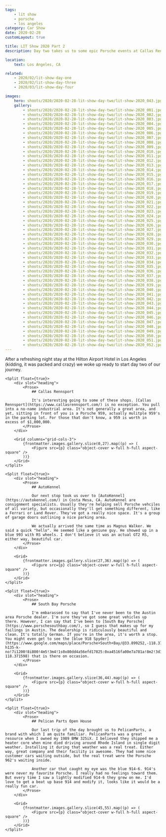 ```yaml
---
tags:
    - lit show
    - porsche
    - los angeles
category: Car Show
date: 2020-02-28
customLayout: true

title: LIT Show 2020 Part 2
description: Day two takes us to some epic Porsche events at Callas Rennsport, Auto Kennel and Pelican Parts.

location:
    text: Los Angeles, CA

related:
    - 2020/02/lit-show-day-one
    - 2020/02/lit-show-day-three
    - 2020/03/lit-show-day-four

images:
    hero: shoots/2020/2020-02-28-lit-show-day-two/lit-show-2020_043.jpg
    gallery:
        - shoots/2020/2020-02-28-lit-show-day-two/lit-show-2020_001.jpg
        - shoots/2020/2020-02-28-lit-show-day-two/lit-show-2020_002.jpg
        - shoots/2020/2020-02-28-lit-show-day-two/lit-show-2020_003.jpg
        - shoots/2020/2020-02-28-lit-show-day-two/lit-show-2020_004.jpg
        - shoots/2020/2020-02-28-lit-show-day-two/lit-show-2020_005.jpg
        - shoots/2020/2020-02-28-lit-show-day-two/lit-show-2020_006.jpg
        - shoots/2020/2020-02-28-lit-show-day-two/lit-show-2020_007.jpg
        - shoots/2020/2020-02-28-lit-show-day-two/lit-show-2020_008.jpg
        - shoots/2020/2020-02-28-lit-show-day-two/lit-show-2020_009.jpg
        - shoots/2020/2020-02-28-lit-show-day-two/lit-show-2020_010.jpg
        - shoots/2020/2020-02-28-lit-show-day-two/lit-show-2020_011.jpg
        - shoots/2020/2020-02-28-lit-show-day-two/lit-show-2020_012.jpg
        - shoots/2020/2020-02-28-lit-show-day-two/lit-show-2020_013.jpg
        - shoots/2020/2020-02-28-lit-show-day-two/lit-show-2020_014.jpg
        - shoots/2020/2020-02-28-lit-show-day-two/lit-show-2020_015.jpg
        - shoots/2020/2020-02-28-lit-show-day-two/lit-show-2020_016.jpg
        - shoots/2020/2020-02-28-lit-show-day-two/lit-show-2020_017.jpg
        - shoots/2020/2020-02-28-lit-show-day-two/lit-show-2020_018.jpg
        - shoots/2020/2020-02-28-lit-show-day-two/lit-show-2020_019.jpg
        - shoots/2020/2020-02-28-lit-show-day-two/lit-show-2020_020.jpg
        - shoots/2020/2020-02-28-lit-show-day-two/lit-show-2020_021.jpg
        - shoots/2020/2020-02-28-lit-show-day-two/lit-show-2020_022.jpg
        - shoots/2020/2020-02-28-lit-show-day-two/lit-show-2020_023.jpg
        - shoots/2020/2020-02-28-lit-show-day-two/lit-show-2020_024.jpg
        - shoots/2020/2020-02-28-lit-show-day-two/lit-show-2020_025.jpg
        - shoots/2020/2020-02-28-lit-show-day-two/lit-show-2020_026.jpg
        - shoots/2020/2020-02-28-lit-show-day-two/lit-show-2020_027.jpg
        - shoots/2020/2020-02-28-lit-show-day-two/lit-show-2020_028.jpg
        - shoots/2020/2020-02-28-lit-show-day-two/lit-show-2020_029.jpg
        - shoots/2020/2020-02-28-lit-show-day-two/lit-show-2020_030.jpg
        - shoots/2020/2020-02-28-lit-show-day-two/lit-show-2020_031.jpg
        - shoots/2020/2020-02-28-lit-show-day-two/lit-show-2020_032.jpg
        - shoots/2020/2020-02-28-lit-show-day-two/lit-show-2020_033.jpg
        - shoots/2020/2020-02-28-lit-show-day-two/lit-show-2020_034.jpg
        - shoots/2020/2020-02-28-lit-show-day-two/lit-show-2020_035.jpg
        - shoots/2020/2020-02-28-lit-show-day-two/lit-show-2020_036.jpg
        - shoots/2020/2020-02-28-lit-show-day-two/lit-show-2020_037.jpg
        - shoots/2020/2020-02-28-lit-show-day-two/lit-show-2020_038.jpg
        - shoots/2020/2020-02-28-lit-show-day-two/lit-show-2020_039.jpg
        - shoots/2020/2020-02-28-lit-show-day-two/lit-show-2020_040.jpg
        - shoots/2020/2020-02-28-lit-show-day-two/lit-show-2020_041.jpg
        - shoots/2020/2020-02-28-lit-show-day-two/lit-show-2020_042.jpg
        - shoots/2020/2020-02-28-lit-show-day-two/lit-show-2020_043.jpg
        - shoots/2020/2020-02-28-lit-show-day-two/lit-show-2020_044.jpg
        - shoots/2020/2020-02-28-lit-show-day-two/lit-show-2020_045.jpg
        - shoots/2020/2020-02-28-lit-show-day-two/lit-show-2020_046.jpg
        - shoots/2020/2020-02-28-lit-show-day-two/lit-show-2020_047.jpg
        - shoots/2020/2020-02-28-lit-show-day-two/lit-show-2020_048.jpg
        - shoots/2020/2020-02-28-lit-show-day-two/lit-show-2020_049.jpg
        - shoots/2020/2020-02-28-lit-show-day-two/lit-show-2020_050.jpg
        - shoots/2020/2020-02-28-lit-show-day-two/lit-show-2020_051.jpg
        - shoots/2020/2020-02-28-lit-show-day-two/lit-show-2020_052.jpg
---
```



<Section>
    <div class="text-3xl leading-relaxed">
        After a refreshing night stay at the Hilton Airport Hotel in Los Angeles (kidding, it was packed and crazy) we woke up ready to start day two of our journey.
    </div>

    <Split float={true}>
        <div slot="heading">
            <Prose>
                ## Callas Rennsport

                It's interesting going to some of these shops. [Callas Rennsport](https://www.callasrennsport.com/) is no exception. You pull into a no-name industrial area. It's not generally a great area, and yet, sitting in front of you is a Porsche 959, actually mulitple 959's in the parking lot. For those that don't know, a 959 is worth in excess of $1,000,000.
            </Prose>
        </div>

        <Grid columns="grid-cols-3">
            {frontmatter.images.gallery.slice(0,27).map((p) => (
                <Figure src={p} class="object-cover w-full h-full aspect-square" />
            ))}
        </Grid>
    </Split>

    <Split float={true}>
        <div slot="heading">
            <Prose>
                ## AutoKennel

                Our next stop took us over to [AutoKennel](https://autokennel.com/) in Costa Mesa, CA. AutoKennel are consignment specialists. Usually they're helping sell Porsche vehciles of all variety, but occasionally they'll get something different, like a Ferrari or Land Rover. They've got a really nice space. It's a group of garage doors outlining a nice parking area.

                We actually arrived the same time as Magnus Walker. We said a quick "hello". He seemed like a geniune guy. He showed up in a blue 993 with RS wheels. I don't believe it was an actual GT2 RS, either way, beautiful car.
            </Prose>
        </div>

        <Grid>
            {frontmatter.images.gallery.slice(27,36).map((p) => (
                <Figure src={p} class="object-cover w-full h-full aspect-square" />
            ))}
        </Grid>
    </Split>

    <Split float={true}>
        <div slot="heading">
            <Prose>
                ## South Bay Porsche

                I'm embarassed to say that I've never been to the Austin area Porsche dealer. I'm sure they've got some great vehicles up there. However, I can say that I've been to [South Bay Porsche](https://www.porschesouthbay.com/), so I guess that makes up for my failings in Austin. The dealership is ridiculously beautiful and clean. It's totally German. If you're in the area, it's worth a stop. You might even get to see the [blue 918 Spyder](https://www.google.com/maps/place/Porsche+South+Bay/@33.899252,-118.3719878,3a,91.2y,90t/data=!3m8!1e2!3m6!1sAF1QipOf61b3wqAYxE4FzwpaDnv6tW4xnDLVMYIR2A3M!2e10!3e12!6shttps:%2F%2Flh5.googleusercontent.com%2Fp%2FAF1QipOf61b3wqAYxE4FzwpaDnv6tW4xnDLVMYIR2A3M%3Dw203-h135-k-no!7i1200!8i800!4m5!3m4!1s0x80dd4a56efd17825:0xa4516fa00e7a781a!8m2!3d33.898877!4d-118.371598) that is there on occasion.
            </Prose>
        </div>

        <Grid>
            {frontmatter.images.gallery.slice(36,44).map((p) => (
                <Figure src={p} class="object-cover w-full h-full aspect-square" />
            ))}
        </Grid>
    </Split>

    <Split float={true}>
        <div slot="heading">
            <Prose>
                ## Pelican Parts Open House

                Our last trip of the day brought us to PelicanParts, a brand with which I am quite familiar. PelicanParts was a great resource when I owned my 1989 BMW 325iX. I believed they shipped me a heater core when mine died driving around Rhode Island in single digit weather. Installing it during that weather was a real treat. Either way, great company and their facility is awesome. They had some nice customer cars waiting outside, but the real treat were the Porsche 962's waiting inside.

                Another car that caught my eye was the blue 914-6. 914's were never my favorite Porsche. I really had no feelings toward them. But every time I saw a lightly modified 914-6 they grew on me. I'd love to get a beat up base 914 and modify it, looks like it would be a really fun car.
            </Prose>
        </div>

        <Grid>
            {frontmatter.images.gallery.slice(45,55).map((p) => (
                <Figure src={p} class="object-cover w-full h-full aspect-square" />
            ))}
        </Grid>
    </Split>

</Section>
